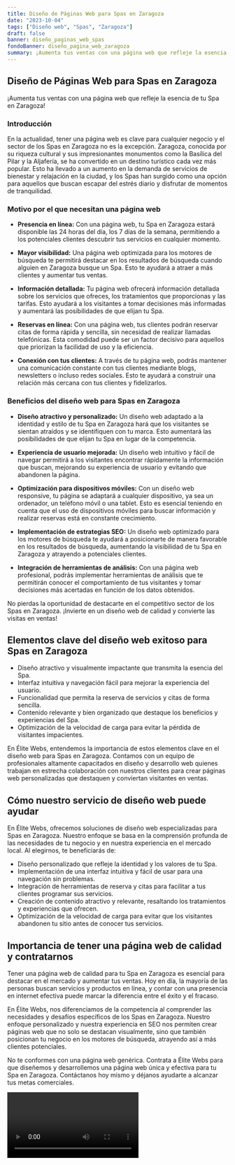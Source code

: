 ```yaml
---
title: Diseño de Páginas Web para Spas en Zaragoza
date: "2023-10-04"
tags: ["Diseño web", "Spas", "Zaragoza"]
draft: false
banner: diseño_paginas_web_spas
fondoBanner: diseño_pagina_web_zaragoza
summary: ¡Aumenta tus ventas con una página web que refleje la esencia de tu Spa en Zaragoza!
---
```



## Diseño de Páginas Web para Spas en Zaragoza

¡Aumenta tus ventas con una página web que refleje la esencia de tu Spa en Zaragoza!

### Introducción

En la actualidad, tener una página web es clave para cualquier negocio y el sector de los Spas en Zaragoza no es la excepción. Zaragoza, conocida por su riqueza cultural y sus impresionantes monumentos como la Basílica del Pilar y la Aljafería, se ha convertido en un destino turístico cada vez más popular. Esto ha llevado a un aumento en la demanda de servicios de bienestar y relajación en la ciudad, y los Spas han surgido como una opción para aquellos que buscan escapar del estrés diario y disfrutar de momentos de tranquilidad.

### Motivo por el que necesitan una página web

- **Presencia en línea:** Con una página web, tu Spa en Zaragoza estará disponible las 24 horas del día, los 7 días de la semana, permitiendo a los potenciales clientes descubrir tus servicios en cualquier momento.

- **Mayor visibilidad:** Una página web optimizada para los motores de búsqueda te permitirá destacar en los resultados de búsqueda cuando alguien en Zaragoza busque un Spa. Esto te ayudará a atraer a más clientes y aumentar tus ventas.

- **Información detallada:** Tu página web ofrecerá información detallada sobre los servicios que ofreces, los tratamientos que proporcionas y las tarifas. Esto ayudará a los visitantes a tomar decisiones más informadas y aumentará las posibilidades de que elijan tu Spa.

- **Reservas en línea:** Con una página web, tus clientes podrán reservar citas de forma rápida y sencilla, sin necesidad de realizar llamadas telefónicas. Esta comodidad puede ser un factor decisivo para aquellos que priorizan la facilidad de uso y la eficiencia.

- **Conexión con tus clientes:** A través de tu página web, podrás mantener una comunicación constante con tus clientes mediante blogs, newsletters o incluso redes sociales. Esto te ayudará a construir una relación más cercana con tus clientes y fidelizarlos.

### Beneficios del diseño web para Spas en Zaragoza

- **Diseño atractivo y personalizado:** Un diseño web adaptado a la identidad y estilo de tu Spa en Zaragoza hará que los visitantes se sientan atraídos y se identifiquen con tu marca. Esto aumentará las posibilidades de que elijan tu Spa en lugar de la competencia.

- **Experiencia de usuario mejorada:** Un diseño web intuitivo y fácil de navegar permitirá a los visitantes encontrar rápidamente la información que buscan, mejorando su experiencia de usuario y evitando que abandonen la página.

- **Optimización para dispositivos móviles:** Con un diseño web responsive, tu página se adaptará a cualquier dispositivo, ya sea un ordenador, un teléfono móvil o una tablet. Esto es esencial teniendo en cuenta que el uso de dispositivos móviles para buscar información y realizar reservas está en constante crecimiento.

- **Implementación de estrategias SEO:** Un diseño web optimizado para los motores de búsqueda te ayudará a posicionarte de manera favorable en los resultados de búsqueda, aumentando la visibilidad de tu Spa en Zaragoza y atrayendo a potenciales clientes.

- **Integración de herramientas de análisis:** Con una página web profesional, podrás implementar herramientas de análisis que te permitirán conocer el comportamiento de tus visitantes y tomar decisiones más acertadas en función de los datos obtenidos.

No pierdas la oportunidad de destacarte en el competitivo sector de los Spas en Zaragoza. ¡Invierte en un diseño web de calidad y convierte las visitas en ventas!

<GifSeo />

<Cta />

## Elementos clave del diseño web exitoso para Spas en Zaragoza

- Diseño atractivo y visualmente impactante que transmita la esencia del Spa.
- Interfaz intuitiva y navegación fácil para mejorar la experiencia del usuario.
- Funcionalidad que permita la reserva de servicios y citas de forma sencilla.
- Contenido relevante y bien organizado que destaque los beneficios y experiencias del Spa.
- Optimización de la velocidad de carga para evitar la pérdida de visitantes impacientes.

En Élite Webs, entendemos la importancia de estos elementos clave en el diseño web para Spas en Zaragoza. Contamos con un equipo de profesionales altamente capacitados en diseño y desarrollo web quienes trabajan en estrecha colaboración con nuestros clientes para crear páginas web personalizadas que destaquen y conviertan visitantes en ventas.

## Cómo nuestro servicio de diseño web puede ayudar

En Élite Webs, ofrecemos soluciones de diseño web especializadas para Spas en Zaragoza. Nuestro enfoque se basa en la comprensión profunda de las necesidades de tu negocio y en nuestra experiencia en el mercado local. Al elegirnos, te beneficiarás de:

- Diseño personalizado que refleje la identidad y los valores de tu Spa.
- Implementación de una interfaz intuitiva y fácil de usar para una navegación sin problemas.
- Integración de herramientas de reserva y citas para facilitar a tus clientes programar sus servicios.
- Creación de contenido atractivo y relevante, resaltando los tratamientos y experiencias que ofrecen.
- Optimización de la velocidad de carga para evitar que los visitantes abandonen tu sitio antes de conocer tus servicios.

## Importancia de tener una página web de calidad y contratarnos

Tener una página web de calidad para tu Spa en Zaragoza es esencial para destacar en el mercado y aumentar tus ventas. Hoy en día, la mayoría de las personas buscan servicios y productos en línea, y contar con una presencia en internet efectiva puede marcar la diferencia entre el éxito y el fracaso.

En Élite Webs, nos diferenciamos de la competencia al comprender las necesidades y desafíos específicos de los Spas en Zaragoza. Nuestro enfoque personalizado y nuestra experiencia en SEO nos permiten crear páginas web que no solo se destacan visualmente, sino que también posicionan tu negocio en los motores de búsqueda, atrayendo así a más clientes potenciales.

No te conformes con una página web genérica. Contrata a Élite Webs para que diseñemos y desarrollemos una página web única y efectiva para tu Spa en Zaragoza. Contáctanos hoy mismo y déjanos ayudarte a alcanzar tus metas comerciales.

<Video />

<CtaBot job="Spas" city="Zaragoza" />

<Gmaps query="Zaragoza+españa+maps" />
